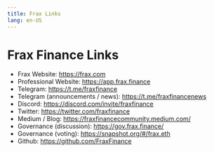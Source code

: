 ```yaml
---
title: Frax Links
lang: en-US
---
```


# Frax Finance Links

- Frax Website: https://frax.com
- Professional Website: https://app.frax.finance
- Telegram: https://t.me/fraxfinance
- Telegram (announcements / news): https://t.me/fraxfinancenews
- Discord: https://discord.com/invite/fraxfinance
- Twitter: https://twitter.com/fraxfinance
- Medium / Blog: https://fraxfinancecommunity.medium.com/
- Governance (discussion): https://gov.frax.finance/
- Governance (voting): https://snapshot.org/#/frax.eth
- Github: https://github.com/FraxFinance
